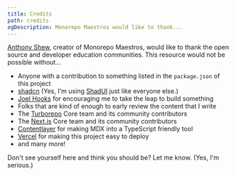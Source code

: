 ```yaml
---
title: Credits
path: credits
ogDescription: Monorepo Maestros would like to thank...
---
```


[Anthony Shew](https://shew.dev), creator of Monorepo Maestros, would like to thank the open source and developer education communities. This resource would not be possible without...

- Anyone with a contribution to something listed in the `package.json` of this project
- [shadcn](https://twitter.com/shadcn) (Yes, I'm using [ShadUI](https://ui.shadcn.com) just like everyone else.)
- [Joel Hooks](https://twitter.com/jhooks) for encouraging me to take the leap to build something
- Folks that are kind of enough to early review the content that I write
- The [Turborepo](https://turbo.build) Core team and its community contributors
- The [Next.js](https://nextjs.org) Core team and its community contributors
- [Contentlayer](https://www.contentlayer.dev/) for making MDX into a TypeScript friendly tool
- [Vercel](https://vercel.com) for making this project easy to deploy
- and many more!

Don't see yourself here and think you should be? Let me know. (Yes, I'm serious.)
